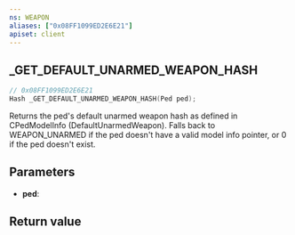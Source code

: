 ```yaml
---
ns: WEAPON
aliases: ["0x08FF1099ED2E6E21"]
apiset: client
---
```

## _GET_DEFAULT_UNARMED_WEAPON_HASH

```c
// 0x08FF1099ED2E6E21
Hash _GET_DEFAULT_UNARMED_WEAPON_HASH(Ped ped);
```

Returns the ped's default unarmed weapon hash as defined in CPedModelInfo (DefaultUnarmedWeapon).
Falls back to WEAPON_UNARMED if the ped doesn't have a valid model info pointer, or 0 if the ped doesn't exist.

## Parameters
* **ped**:

## Return value